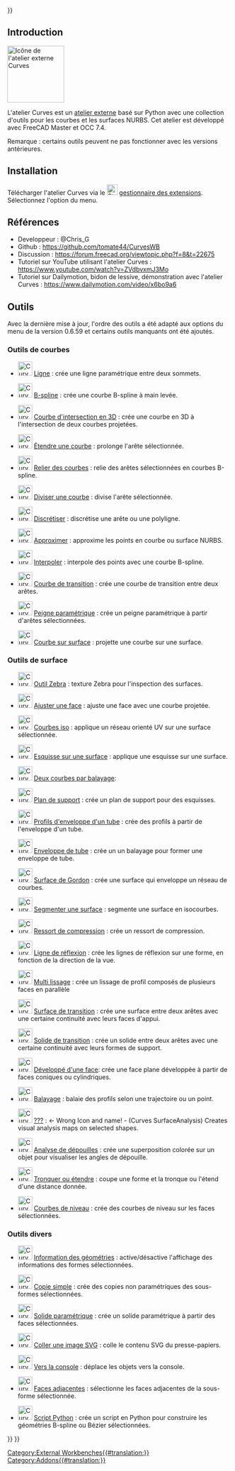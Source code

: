 <languages/>
{{UnfinishedDocu{{#translation:}}}}


<span id="Introduction"></span>
== Introduction ==

[[Image:Curves_workbench_icon.svg|thumb|128px|Icône de l'atelier externe Curves]]
{{TOCright}}

L'atelier Curves est un [[External_workbenches/fr|atelier externe]] basé sur Python avec une collection d'outils pour les courbes et les surfaces NURBS. Cet atelier est développé avec FreeCAD Master et OCC 7.4.

Remarque : certains outils peuvent ne pas fonctionner avec les versions antérieures.

<span id="Installation"></span>
== Installation ==

Télécharger l'atelier Curves via le [[Image:Std_AddonMgr.svg|24px]] [[Std_AddonMgr/fr|gestionnaire des extensions]]. Sélectionnez l'option {{MenuCommand|Outils → Gestionnaire des extensions}} du menu.

<span id="References"></span>
==Références==

* Developpeur : @Chris_G
* Github : https://github.com/tomate44/CurvesWB
* Discussion : https://forum.freecad.org/viewtopic.php?f=8&t=22675
* Tutoriel sur YouTube utilisant l'atelier Curves : https://www.youtube.com/watch?v=ZVdbvxmJ3Mo
* Tutoriel sur Dailymotion, bidon de lessive, démonstration avec l'atelier Curves : https://www.dailymotion.com/video/x6bo9a6

<span id="Tools"></span>
== Outils ==

Avec la dernière mise à jour, l'ordre des outils a été adapté aux options du menu de la version 0.6.59 et certains outils manquants ont été ajoutés.

<span id="Curve_tools"></span>
===Outils de courbes===

* [[Image:Curves_Line.svg|32px]] [[Curves_Line/fr|Ligne]] : crée une ligne paramétrique entre deux sommets.

* [[Image:Curves_EditableSpline.svg|32px]] [[Curves_EditableSpline/fr|B-spline]] : crée une courbe B-spline à main levée.

* [[Image:Curves_MixedCurve.svg|32px]] [[Curves_MixedCurve/fr|Courbe d'intersection en 3D]] : crée une courbe en 3D à l'intersection de deux courbes projetées.

* [[Image:Curves_ExtendCurve.svg|32px]] [[Curves_ExtendCurve/fr|Étendre une courbe]] : prolonge l'arête sélectionnée.

* [[Image:Curves_JoinCurve.svg|32px]] [[Curves_JoinCurve/fr|Relier des courbes]] : relie des arêtes sélectionnées en courbes B-spline.

* [[Image:Curves_SplitCurve.svg|32px]] [[Curves_SplitCurve/fr|Diviser une courbe]] : divise l'arête sélectionnée.

* [[Image:Curves_Discretize.svg|32px]] [[Curves_Discretize/fr|Discrétiser]] : discrétise une arête ou une polyligne.

* [[Image:Curves_Approximate.svg|32px]] [[Curves_Approximate/fr|Approximer]] : approxime les points en courbe ou surface NURBS.

* [[Image:Curves_Interpolate.svg|32px]] [[Curves_Interpolate/fr|Interpoler]] : interpole des points avec une courbe B-spline.

* [[Image:Curves_ParametricBlendCurve.svg|32px]] [[Curves_ParametricBlendCurve/fr|Courbe de transition]] : crée une courbe de transition entre deux arêtes.

* [[Image:Curves_ParametricComb.svg|32px]] [[Curves_ParametricComb/fr|Peigne paramétrique]] : crée un peigne paramétrique à partir d'arêtes sélectionnées.

* [[Image:Curves_CurveOnSurface.svg|32px]] [[Curves_CurveOnSurface/fr|Courbe sur surface]] : projette une courbe sur une surface.

<span id="Surface_tools"></span>
=== Outils de surface ===

* [[Image:Curves_ZebraTool.svg|32px]] [[Curves_ZebraTool/fr|Outil Zebra]] : texture Zebra pour l'inspection des surfaces.

* [[Image:Curves_TrimFace.svg|32px]] [[Curves_TrimFace/fr|Ajuster une face]] : ajuste une face avec une courbe projetée.

* [[Image:Curves_IsoCurve.svg|32px]] [[Curves_IsoCurve/fr|Courbes iso]] : applique un réseau orienté UV sur une surface sélectionnée.

* [[Image:Curves_SketchOnSurface.svg|32px]] [[Curves_SketchOnSurface/fr|Esquisse sur une surface]] : applique une esquisse sur une surface.

* [[Image:Curves_Sweep2Rails.svg|32px]] [[Curves_Sweep2Rails/fr|Deux courbes par balayage]]:

* [[Image:Curves_ProfileSupport.svg|32px]] [[Curves_ProfileSupport/fr|Plan de support]] : crée un plan de support pour des esquisses.

* [[Image:Curves_PipeshellProfile.svg|32px]] [[Curves_PipeshellProfile/fr|Profils d'enveloppe d'un tube]] : crée des profils à partir de l'enveloppe d'un tube.

* [[Image:Curves_Pipeshell.svg|32px]] [[Curves_Pipeshell/fr|Enveloppe de tube]] : crée un un balayage pour former une enveloppe de tube.

* [[Image:Curves_GordonSurface.svg|32px]] [[Curves_GordonSurface/fr|Surface de Gordon]] : crée une surface qui enveloppe un réseau de courbes.

* [[Image:Curves_SegmentSurface.svg|32px]] [[Curves_SegmentSurface/fr|Segmenter une surface]] : segmente une surface en isocourbes.

* [[Image:Curves_CompressionSpring.svg|32px]] [[Curves_CompressionSpring/fr|Ressort de compression]] : crée un ressort de compression.

* [[Image:Curves_ReflectLines.svg|32px]] [[Curves_ReflectLines/fr|Ligne de réflexion]] : crée les lignes de réflexion sur une forme, en fonction de la direction de la vue.

* [[Image:Curves_MultiLoft.svg|32px]] [[Curves_MultiLoft/fr|Multi lissage]] : crée un lissage de profil composés de plusieurs faces en parallèle

* [[Image:Curves_BlendSurf2.svg|32px]] [[Curves_BlendSurf2/fr|Surface de transition]] : crée une surface entre deux arêtes avec une certaine continuité avec leurs faces d'appui.

* [[Image:Curves_BlendSolid.svg|32px]] [[Curves_BlendSolid/fr|Solide de transition]] : crée un solide entre deux arêtes avec une certaine continuité avec leurs formes de support.

* [[Image:Curves_FlattenFace.svg|32px]] [[Curves_FlattenFace/fr|Développé d'une face]]: crée une face plane développée à partir de faces coniques ou cylindriques.

* [[Image:Curves_RotationSweep.svg|32px]] [[Curves_RotationSweep/fr|Balayage]] : balaie des profils selon une trajectoire ou un point.

* [[Image:Curves_ZebraTool.svg|32px]] [[Curves_SurfaceAnalysis/fr|???]] : <- Wrong Icon and name! - (Curves SurfaceAnalysis) Creates visual analysis maps on selected shapes.

* [[Image:Curves_DraftAnalysis.svg|32px]] [[Curves_DraftAnalysis/fr|Analyse de dépouilles]] : crée une superposition colorée sur un objet pour visualiser les angles de dépouille.

* [[Image:Curves_TruncateExtend.svg|32px]] [[Curves_TruncateExtend/fr|Tronquer ou étendre]] : coupe une forme et la tronque ou l'étend d'une distance donnée.

* [[Image:Curves_WaterlineCurves.svg|32px]] [[Curves_WaterlineCurves/fr|Courbes de niveau]] : crée des courbes de niveau sur les faces sélectionnées.

<span id="Miscellaneous_tools"></span>
=== Outils divers ===

* [[Image:Curves_GeomInfo.svg|32px]] [[Curves_GeomInfo/fr |Information des géométries]] : active/désactive l'affichage des informations des formes sélectionnées.

* [[Image:Curves_ExtractSubshape.svg|32px]] [[Curves_ExtractSubshape/fr|Copie simple]] : crée des copies non paramétriques des sous-formes sélectionnées.

* [[Image:Curves_ParametricSolid.svg|32px]] [[Curves_ParametricSolid/fr|Solide paramétrique]] : crée un solide paramétrique à partir des faces sélectionnées.

* [[Image:Curves_PasteSVG.svg|32px]] [[Curves_PasteSVG/fr|Coller une image SVG]] : colle le contenu SVG du presse-papiers.

* [[Image:Curves_ToConsole.svg|32px]] [[Curves_ToConsole/fr|Vers la console]] : déplace les objets vers la console.

* [[Image:Curves_AdjacentFaces.svg|32px]] [[Curves_AdjacentFaces/fr|Faces adjacentes]] : sélectionne les faces adjacentes de la sous-forme sélectionnée.

* [[Image:Curves_BSplineToConsole.svg|32px]] [[Curves_BSplineToConsole/fr|Script Python]] : crée un script en Python pour construire les géométries B-spline ou Bézier sélectionnées.


{{Curves Tools navi{{#translation:}}}}
{{Userdocnavi{{#translation:}}}}
[[Category:External Workbenches{{#translation:}}]]
[[Category:Addons{{#translation:}}]]